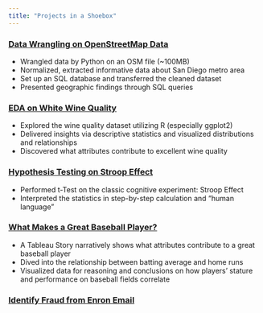 ```yaml
---
title: "Projects in a Shoebox"
---
```


### [Data Wrangling on OpenStreetMap Data](https://archidemi.github.io/DataWrangling_OpenStreetMap/)

- Wrangled data by Python on an OSM file (~100MB)
- Normalized, extracted informative data about San Diego metro area
- Set up an SQL database and transferred the cleaned dataset
- Presented geographic findings through SQL queries

### [EDA on White Wine Quality](https://archidemi.github.io/EDA_WineQuality/whiteWine.html)

- Explored the wine quality dataset utilizing R (especially ggplot2)
- Delivered insights via descriptive statistics and visualized distributions and relationships
- Discovered what attributes contribute to excellent wine quality

### [Hypothesis Testing on Stroop Effect](https://archidemi.github.io/tTest_StroopEffect/strooptest.html)

- Performed t-Test on the classic cognitive experiment: Stroop Effect
- Interpreted the statistics in step-by-step calculation and "human language"

### [What Makes a Great Baseball Player?](https://public.tableau.com/profile/ssni#!/vizhome/baseball_v2_1/Baseball_Story)

- A Tableau Story narratively shows what attributes contribute to a great baseball player
- Dived into the relationship between batting average and home runs
- Visualized data for reasoning and conclusions on how players' stature and performance on baseball fields correlate

### [Identify Fraud from Enron Email](https://archidemi.github.io/ml_EnronPOIClassifier/)